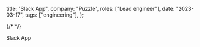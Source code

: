 
  title: "Slack App",
  company: "Puzzle",
  roles: ["Lead engineer"],
  date: "2023-03-17",
  tags: ["engineering"],
};

{/* <OnboardingThumbnail active className="not-prose" /> */}

<ThumbnailContainer>
  <PuzzleSlackAppThumbnail />
</ThumbnailContainer>

Slack App
